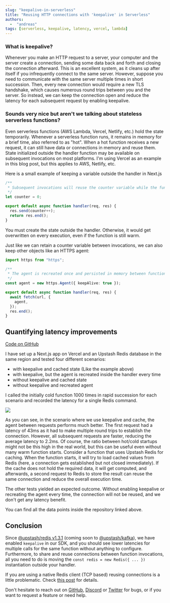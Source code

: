 ```yaml
---
slug: "keepalive-in-serverless"
title: "Reusing HTTP connections with 'keepalive' in Serverless"
authors:
  -  "andreas"
tags: [serverless, keepalive, latency, vercel, lambda]
---
```


### What is keepalive?

Whenever you make an HTTP request to a server, your computer and the server create a connection, sending some data back and forth and closing the connection afterward. This is an excellent system, as it cleans up after itself if you infrequently connect to the same server. However, suppose you need to communicate with the same server multiple times in short succession. Then, every new connection would require a new TLS handshake, which causes numerous round trips between you and the server. So instead, we can keep the connection open and reduce the latency for each subsequent request by enabling keepalive.

### Sounds very nice but aren't we talking about stateless serverless functions?

Even serverless functions (AWS Lambda, Vercel, Netlify, etc.) hold the state temporarily. Whenever a serverless function runs, it remains in memory for a brief time, also referred to as "hot". When a hot function receives a new request, it can still have data or connections in memory and reuse them. State initialized outside the handler function may be available on subsequent invocations on most platforms.
I'm using Vercel as an example in this blog post, but this applies to AWS, Netlify, etc.

Here is a small example of keeping a variable outside the handler in Next.js

```ts
/**
 * Subsequent invocations will reuse the counter variable while the function remains hot.
 */
let counter = 0;

export default async function handler(req, res) {
  res.send(counter++);
  return res.end();
}
```

You must create the state outside the handler. Otherwise, it would get overwritten on every execution, even if the function is still warm.

Just like we can retain a counter variable between invocations, we can also keep other objects like an HTTPS agent:

```ts
import https from "https";

/**
 * The agent is recreated once and persisted in memory between function invocations
 */
const agent = new https.Agent({ keepAlive: true });

export default async function handler(req, res) {
  await fetch(url, {
    agent,
  });
  res.end();
}
```

## Quantifying latency improvements

[Code on GitHub](https://github.com/chronark/vercel-keepalive-tests)

I have set up a Next.js app on Vercel and an Upstash Redis database in the same region and tested four different scenarios:

- with keepalive and cached state (Like the example above)
- with keepalive, but the agent is recreated inside the handler every time
- without keepalive and cached state
- without keepalive and recreated agent

I called the initially cold function 1000 times in rapid succession for each scenario and recorded the latency for a single Redis command.

![](/blog/keepalive-in-serverless/latency_percentile.svg)

As you can see, in the scenario where we use keepalive and cache, the agent between requests performs much better. The first request had a latency of 43ms as it had to make multiple round trips to establish the connection. However, all subsequent requests are faster, reducing the average latency to 2.2ms. Of course, the ratio between hot/cold startups might not be this high in the real world, but this can be useful even without many warm function starts.
Consider a function that uses Upstash Redis for caching. When the function starts, it will try to load cached values from Redis (here, a connection gets established but not closed immediately). If the cache does not hold the required data, it will get computed, and afterwards, a second request to Redis to store the result can reuse the same connection and reduce the overall execution time.

The other tests yielded an expected outcome. Without enabling keepalive or recreating the agent every time, the connection will not be reused, and we don't get any latency benefit.

You can find all the data points inside the repository linked above.

## Conclusion

Since [@upstash/redis v1.3.1](https://github.com/upstash/upstash-redis/releases/tag/v1.3.1) (coming soon to [@upstash/kafka](https://github.com/upstash/upstash-kafka)), we have enabled `keepalive` in our SDK, and you should see lower latencies for multiple calls for the same function without anything to configure. Furthermore, to share and reuse connections between function invocations, all you need to do is moving the `const redis = new Redis({ ... })` instantiation outside your handler.

If you are using a native Redis client (TCP based) reusing connections is a little problematic. Check [this post](https://blog.upstash.com/serverless-database-connections) for details.

Don't hesitate to reach out on [GitHub](https://github.com/upstash/issues/issues/new), [Discord](https://discord.com/invite/w9SenAtbme) or [Twitter](https://twitter.com/upstash) for bugs, or if you want to request a feature or need help.
